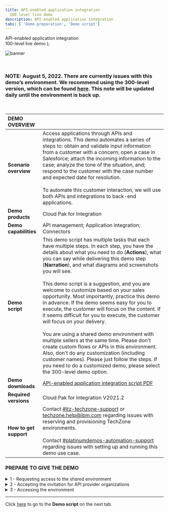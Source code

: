 ```yaml
---
title: API-enabled application integration
  100-level live demo
description: API-enabled application integration
tabs: [ 'Demo preparation', 'Demo script']
---
```


  <span>
    API-enabled application integration <br /> 100-level live demo
  </span>
);

![banner](./images/100-INT-API-enabled-Prep-GitHub-banner-short.jpg)

<br/>

### **NOTE**: August 5, 2022. There are currently issues with this demo’s environment. We recommend using the 300-level version, which can be found <a href="https://ibm-garage-tsa.github.io/platinum-demos/300-integration-api-enabled-application-integration/demo-preparation">here</a>. This note will be updated daily until the environment is back up.

<br/>

<span id="place1"></span>

| DEMO OVERVIEW | |
| :--- | :--- |
| **Scenario overview** | Access applications through APIs and integrations. This demo automates a series of steps to: obtain and validate input information from a customer with a concern; open a case in Salesforce; attach the incoming information to the case; analyze the tone of the situation, and; respond to the customer with the case number and expected date for resolution.<br/><br/>To automate this customer interaction, we will use both APIs and integrations to back-end applications. |
| **Demo products** | Cloud Pak for Integration |
| **Demo capabilities** | API management; Application integration; Connectors |
| **Demo script** | This demo script has multiple tasks that each have multiple steps. In each step, you have the details about what you need to do (**Actions**), what you can say while delivering this demo step (**Narration**), and what diagrams and screenshots you will see.<br/><br/> This demo script is a suggestion, and you are welcome to customize based on your sales opportunity. Most importantly, practice this demo in advance. If the demo seems easy for you to execute, the customer will focus on the content. If it seems difficult for you to execute, the customer will focus on your delivery. <br/><br/> You are using a shared demo environment with multiple sellers at the same time. Please don't create custom flows or APIs in this environment. Also, don't do any customization (including customer names). Please just follow the steps. If you need to do a customized demo, please select the 300-level demo option. |
| **Demo downloads** | <a href="./100-Integration-API-Demo-Script.pdf" target="_blank" rel="noreferrer">API-enabled application integration script PDF</a> |
| **Required versions** | Cloud Pak for Integration V2021.2 |
| **How to get support** | Contact <a href="https://ibm-cloud.slack.com/archives/C0124J683GW" target="_blank" rel="noreferrer">#itz-techzone-support</a> or <a href="mailto:techzone.help@ibm.com">techzone.help@ibm.com</a> regarding issues with reserving and provisioning TechZone environments. <br/><br/> Contact <a href="https://ibm-cloud.slack.com/archives/C0216F39ACU" target="_blank" rel="noreferrer">#platinumdemos-automation-support</a> regarding issues with setting up and running this demo use case. |

### **PREPARE TO GIVE THE DEMO**

<details>

<summary>1 - Requesting access to the shared environment</summary>
<br/>

| **1.1** | **Accessing the Cloud Pak Outcomes collection** |
| :--- | :--- |
| **Action** &nbsp; 1.1.1 | Access the <a href="https://techzone.ibm.com/my/reservations/create/610af4dfcdbe520017f00ac7" target="_blank" rel="noreferrer">Cloud Pak for Integration - Outcomes</a> page on IBM Asset Repo, and log in using your IBM credentials. &nbsp; &nbsp; &nbsp; &nbsp; &nbsp; &nbsp; &nbsp; &nbsp; &nbsp; &nbsp; &nbsp; &nbsp; &nbsp; &nbsp; &nbsp; &nbsp; &nbsp; &nbsp; &nbsp; &nbsp; &nbsp; &nbsp; &nbsp; &nbsp; &nbsp; &nbsp; &nbsp; &nbsp; &nbsp; &nbsp; &nbsp; &nbsp; &nbsp; &nbsp; &nbsp; &nbsp; &nbsp; &nbsp; &nbsp; &nbsp; &nbsp; &nbsp; &nbsp; &nbsp; &nbsp; &nbsp; &nbsp; &nbsp; &nbsp; &nbsp; &nbsp; &nbsp; &nbsp; &nbsp; &nbsp; &nbsp; &nbsp; &nbsp; &nbsp; &nbsp; &nbsp; |

<br/>

| **1.2** | **Defining the details of your ROKS reservation** |
| :--- | :--- |
| **Action** &nbsp; 1.2.1 | Select your **Reservation type**. &nbsp; &nbsp; &nbsp; &nbsp; &nbsp; &nbsp; &nbsp; &nbsp; <br/><br/> <img src="https://raw.githubusercontent.com/ibm-garage-tsa/platinum-demos/master/src/pages/100-integration/images/outcomes-reservation-type.png" width="800" />|
| **Action** &nbsp; 1.2.2 | Follow the **Create a reservation** form to define the details of your ROKS Reservation. &nbsp; &nbsp; &nbsp; &nbsp; &nbsp; &nbsp; &nbsp; &nbsp; &nbsp; &nbsp; &nbsp; &nbsp; &nbsp; &nbsp; &nbsp; &nbsp; &nbsp; &nbsp; &nbsp; &nbsp; &nbsp; &nbsp; &nbsp; &nbsp; &nbsp; &nbsp; &nbsp; &nbsp; &nbsp; &nbsp; &nbsp; &nbsp; &nbsp; &nbsp; &nbsp; &nbsp; &nbsp; &nbsp; &nbsp; &nbsp; &nbsp; &nbsp; &nbsp; &nbsp; &nbsp; &nbsp; &nbsp; &nbsp; &nbsp; &nbsp; &nbsp; &nbsp; &nbsp; &nbsp; &nbsp; &nbsp; &nbsp; &nbsp; &nbsp; &nbsp; &nbsp; &nbsp; &nbsp; &nbsp; &nbsp; &nbsp; &nbsp; &nbsp; &nbsp; &nbsp; &nbsp; &nbsp; &nbsp; &nbsp; &nbsp; &nbsp; &nbsp; &nbsp; &nbsp; &nbsp; &nbsp; &nbsp; &nbsp; &nbsp; &nbsp; &nbsp; &nbsp; &nbsp; &nbsp; &nbsp; <br/><br/> <img src="https://raw.githubusercontent.com/ibm-garage-tsa/platinum-demos/master/src/pages/100-integration/images/outcomes-create-reservation.png" width="800" /> |
| **Action** &nbsp; 1.2.3 | After a few seconds, your Cloud Pak for Integration Outcomes Demonstration is ready. <br/><br/> <img src="https://raw.githubusercontent.com/ibm-garage-tsa/platinum-demos/master/src/pages/100-integration/images/outcomes-ready.png" width="800" /> |

**[Go to top](#place1)**

</details>

<details>

<summary>2 - Accepting the invitation for API provider organizations</summary>

<br/>

<InlineNotification><strong>NOTE</strong>: There is a known issue with Firefox when trying to access the API. For the best user experience, we recommend that you use the latest version of Safari or Chrome.</InlineNotification>

<br/>

| **2.1** | **Copy login and password** |
| :--- | :--- |
| **Action** &nbsp; 2.1.1 | Check your email. You should have received two emails, one from IBM Technology Zone and the second one from the APIC Administrator. Let's start with the email from **IBM Technology Zone**. In this email, you should have the environment URL, login, and password. Copy the **login** and **password**. <br/><br/> <img src="https://raw.githubusercontent.com/ibm-garage-tsa/platinum-demos/master/src/pages/100-integration/images/outcomes-email.png" width="800" /> |

| **2.2** | **Access the demo API provider organization** |
| :--- | :--- |
| **Action** &nbsp; 2.2.1 | As part of the demo, you will need to access the Demo API provider organization in IBM API Connect. Open the email from the **APIC Administrator**, and click the link to accept the invitation. <br/><br/> <img src="https://raw.githubusercontent.com/ibm-garage-tsa/platinum-demos/master/src/pages/100-integration/images/api-org-invitation.png" width="800" />  |

| **2.3** | **Log in to present demo** |
| :--- | :--- |
| **Action** &nbsp; 2.3.1 | Select the **openldap Outcomes** authentication type. &nbsp; &nbsp; &nbsp; &nbsp; &nbsp; &nbsp; &nbsp; &nbsp; &nbsp; &nbsp; &nbsp; &nbsp; &nbsp; &nbsp; &nbsp; &nbsp; &nbsp; &nbsp; &nbsp; &nbsp; &nbsp; &nbsp; &nbsp; &nbsp; &nbsp; &nbsp; &nbsp; &nbsp; &nbsp; &nbsp; &nbsp; &nbsp; &nbsp; &nbsp; &nbsp; &nbsp; &nbsp; &nbsp; &nbsp; &nbsp; &nbsp; &nbsp; &nbsp; &nbsp; &nbsp; &nbsp; &nbsp; &nbsp; &nbsp; &nbsp; &nbsp; &nbsp; &nbsp; &nbsp; &nbsp; &nbsp; &nbsp; &nbsp; &nbsp; &nbsp; &nbsp; &nbsp; &nbsp; &nbsp; &nbsp; &nbsp; &nbsp; &nbsp; &nbsp; &nbsp; &nbsp; &nbsp; &nbsp; &nbsp; &nbsp; &nbsp; &nbsp; &nbsp; &nbsp; &nbsp; &nbsp; &nbsp; &nbsp; &nbsp; &nbsp; &nbsp; &nbsp; &nbsp; &nbsp; &nbsp; &nbsp; &nbsp; &nbsp; &nbsp; &nbsp; &nbsp; &nbsp; &nbsp; &nbsp; &nbsp; &nbsp; &nbsp; &nbsp; &nbsp; &nbsp; &nbsp; &nbsp; &nbsp; &nbsp; &nbsp; &nbsp; &nbsp; &nbsp; &nbsp; &nbsp; &nbsp; &nbsp; &nbsp; &nbsp; &nbsp; &nbsp; &nbsp; &nbsp; &nbsp; &nbsp; &nbsp; &nbsp; &nbsp; &nbsp; <br/><br/> <img src="https://raw.githubusercontent.com/ibm-garage-tsa/platinum-demos/master/src/pages/100-integration/images/100-preparation-2-3-1.png" width="800" />  |
| **Action** &nbsp; 2.3.2 | Log in using the **username** and **password** from Action 2.1.1. &nbsp; &nbsp; &nbsp; &nbsp; &nbsp; &nbsp; &nbsp; &nbsp; &nbsp; &nbsp; &nbsp; &nbsp; &nbsp; &nbsp; &nbsp; &nbsp; &nbsp; &nbsp; &nbsp; &nbsp; &nbsp; &nbsp; &nbsp; &nbsp; &nbsp; &nbsp; &nbsp; &nbsp; &nbsp; &nbsp; &nbsp; &nbsp; &nbsp; &nbsp; &nbsp; &nbsp; &nbsp; &nbsp; &nbsp; &nbsp; &nbsp; &nbsp; &nbsp; &nbsp; &nbsp; &nbsp; &nbsp; &nbsp; &nbsp; &nbsp; &nbsp; &nbsp; &nbsp; &nbsp; &nbsp; &nbsp; &nbsp; &nbsp; &nbsp; &nbsp; &nbsp; &nbsp; &nbsp; &nbsp; &nbsp; &nbsp; &nbsp; &nbsp; &nbsp; &nbsp; &nbsp; &nbsp; &nbsp; &nbsp; &nbsp; &nbsp; &nbsp; &nbsp; &nbsp; &nbsp; &nbsp; &nbsp; &nbsp; <br/><br/> <img src="https://raw.githubusercontent.com/ibm-garage-tsa/platinum-demos/master/src/pages/100-integration/images/apic-login.png" width="800" /> |
| **Action** &nbsp; 2.3.3 | Now you should see a **Registration completed successfully** screen. You are ready to present the demo! &nbsp; &nbsp; &nbsp; &nbsp; &nbsp; &nbsp; &nbsp; &nbsp; &nbsp; &nbsp; &nbsp; &nbsp; &nbsp; &nbsp; &nbsp; &nbsp; &nbsp; &nbsp; &nbsp; &nbsp; &nbsp; &nbsp; &nbsp; &nbsp; &nbsp; &nbsp; &nbsp; &nbsp; &nbsp; &nbsp; &nbsp; &nbsp; &nbsp; &nbsp; &nbsp; &nbsp; &nbsp; &nbsp; &nbsp; &nbsp; &nbsp; &nbsp; &nbsp; &nbsp; &nbsp; &nbsp; &nbsp; &nbsp; &nbsp; &nbsp; &nbsp; &nbsp; &nbsp; &nbsp; &nbsp; &nbsp; &nbsp; &nbsp; &nbsp; &nbsp; &nbsp; &nbsp; &nbsp; &nbsp; &nbsp; &nbsp; &nbsp; &nbsp; &nbsp; &nbsp; &nbsp; &nbsp; &nbsp; &nbsp; &nbsp; &nbsp; &nbsp; &nbsp; &nbsp; &nbsp; &nbsp; &nbsp; &nbsp; &nbsp; <br/><br/> <img src="https://raw.githubusercontent.com/ibm-garage-tsa/platinum-demos/master/src/pages/100-integration/images/apic-registration.png" width="800" />  |

**[Go to top](#place1)**

</details>

<details>

<summary>3 - Accessing the environment</summary>
<br/>

| **3.1** | **Receive and review emails** |
| :--- | :---  |
| **Action** &nbsp; 3.1.1 | When you need to access your demo environment, use the URL, login, and password provided in the email from IBM Technology Zone. **Note**: Take note of these as you will use them multiple times during the demo. <br/><br/> <img src="https://raw.githubusercontent.com/ibm-garage-tsa/platinum-demos/master/src/pages/100-integration/images/outcomes-email.png" width="800" />  |
| **Action** &nbsp; 3.1.2 | Open the **URL**.<br/> |

| **3.2** | **Log in to Enterprise LDAP** &nbsp; &nbsp; &nbsp; &nbsp; &nbsp; &nbsp; &nbsp; &nbsp; &nbsp; &nbsp; &nbsp; &nbsp; &nbsp; &nbsp; &nbsp; &nbsp; &nbsp; &nbsp; &nbsp; &nbsp; &nbsp; &nbsp; &nbsp; &nbsp; &nbsp; &nbsp; &nbsp; &nbsp; &nbsp; &nbsp; &nbsp; &nbsp; &nbsp; &nbsp; &nbsp; &nbsp; &nbsp; &nbsp; &nbsp; &nbsp; &nbsp; &nbsp; &nbsp; &nbsp; &nbsp; &nbsp; &nbsp; &nbsp; &nbsp; &nbsp; &nbsp; &nbsp; &nbsp; &nbsp; &nbsp; &nbsp; &nbsp; &nbsp; &nbsp; &nbsp; &nbsp; &nbsp; &nbsp; &nbsp; &nbsp; &nbsp; &nbsp; &nbsp; &nbsp; &nbsp; &nbsp; &nbsp; &nbsp; &nbsp; &nbsp; &nbsp; &nbsp; &nbsp; &nbsp; &nbsp; &nbsp; &nbsp; &nbsp; &nbsp; &nbsp; &nbsp; &nbsp; &nbsp; &nbsp; &nbsp; &nbsp; &nbsp; &nbsp; &nbsp; &nbsp; &nbsp; &nbsp; &nbsp; &nbsp; &nbsp; &nbsp; &nbsp; &nbsp; &nbsp; &nbsp; &nbsp; &nbsp; &nbsp; &nbsp; &nbsp; &nbsp; &nbsp; &nbsp; &nbsp; &nbsp; &nbsp; &nbsp; &nbsp; &nbsp; &nbsp; &nbsp; &nbsp; &nbsp; &nbsp; &nbsp; &nbsp; &nbsp; &nbsp; &nbsp; &nbsp; &nbsp; &nbsp; &nbsp; &nbsp; &nbsp; &nbsp; &nbsp; &nbsp; &nbsp; &nbsp; &nbsp; &nbsp; &nbsp; &nbsp; &nbsp; &nbsp; &nbsp; &nbsp; &nbsp; &nbsp; &nbsp; &nbsp; &nbsp; &nbsp; &nbsp; &nbsp; &nbsp; &nbsp; &nbsp; &nbsp; |
| :--- | :--- |
| **Action** &nbsp; 3.2.1 | If necessary, accept the risks. On the *Log in* page, click on the **Enterprise LDAP** link. <br/><br/> <img src="https://raw.githubusercontent.com/ibm-garage-tsa/platinum-demos/master/src/pages/100-integration/images/100-preparation-3-2-1.png" width="800" />  |
| **Action** &nbsp; 3.2.2 | Log in using the username and password that you received in your email. <br/><br/> <img src="https://raw.githubusercontent.com/ibm-garage-tsa/platinum-demos/master/src/pages/100-integration/images/100-preparation-3-2-2.png" width="800" /> |

**[Go to top](#place1)**

</details>

***

Click [here](/100-integration/demo-script) to go to the **Demo script** on the next tab.

